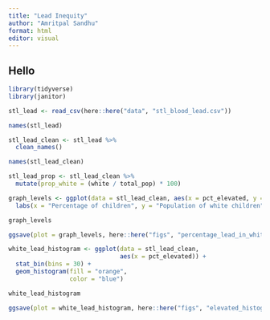 ```yaml
---
title: "Lead Inequity"
author: "Amritpal Sandhu"
format: html
editor: visual
---
```


## Hello

```r
library(tidyverse)
library(janitor)
```

```r
stl_lead <- read_csv(here::here("data", "stl_blood_lead.csv"))

names(stl_lead)
```

```r
stl_lead_clean <- stl_lead %>% 
  clean_names()

names(stl_lead_clean)
```

```r
stl_lead_prop <- stl_lead_clean %>% 
  mutate(prop_white = (white / total_pop) * 100)
```

```r
graph_levels <- ggplot(data = stl_lead_clean, aes(x = pct_elevated, y = white)) + geom_point(aes(color = poverty_tot)) + scale_color_gradient(low = "green", high = "red") +
  labs(x = "Percentage of children", y = "Population of white children", title = "Percentage of children vs Population of white children")

graph_levels
```

```r
ggsave(plot = graph_levels, here::here("figs", "percentage_lead_in_white_children.png"), width = 8, height = 5)
```

```r
white_lead_histogram <- ggplot(data = stl_lead_clean,  
                               aes(x = pct_elevated)) + 
  stat_bin(bins = 30) +
  geom_histogram(fill = "orange", 
                 color = "blue")

white_lead_histogram
```

```r
ggsave(plot = white_lead_histogram, here::here("figs", "elevated_histogram.png"))
```
